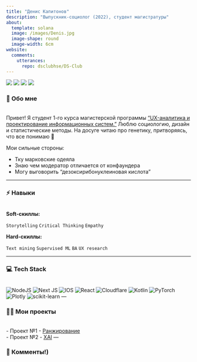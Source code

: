 ```yaml
---
title: "Денис Капитонов"
description: "Выпускник-социолог (2022), студент магистратуры"
about:
  template: solana
  image: /images/Denis.jpg
  image-shape: round
  image-width: 6cm
website:
  comments: 
    utterances:
      repo: dsclubhse/DS-Club
---
```


<a href="https://www.linkedin.com/in/deniskapitonovv"><img src="https://img.shields.io/badge/LinkedIn-blue?style=for-the-badge&logo=linkedin&logoColor=white"></a>
<a href="deniskapitonovv@gmail.com"><img src="https://img.shields.io/badge/Gmail-D14836?style=for-the-badge&logo=gmail&logoColor=white"></a>
<a href="https://t.me/dakapitonov"><img src="https://img.shields.io/badge/Telegram-blue?style=for-the-badge&logo=telegram&logoColor=white"></a>
<a href="https://github.com/den1ceee"><img
src="https://img.shields.io/badge/github-%23121011.svg?style=for-the-badge&amp;logo=github&amp;logoColor=white"/></a>


### 💫 Обо мне
<br>
Привет! Я студент 1-го курса магистерской программы ["UX-аналитика и проектирование информационных систем."](https://spb.hse.ru/ma/computer/) Люблю социологию, дизайн и статистические методы. На досуге читаю про генетику, притворяясь, что все понимаю 🤪

Мои сильные стороны:

-   Тку марковские одеяла
-   Знаю чем модератор отличается от конфаундера
-   Могу выговорить "дезоксирибонуклеиновая кислота"

--- 

### ⚡ Навыки
<br>
**Soft-скиллы:**

`Storytelling`{.label} `Critical Thinking`{.label} `Empathy`{.label}

**Hard-скиллы:**

 `Text mining`{.label} `Supervised ML`{.label} `BA`{.label} `UX research`{.label}

--- 

### 💻 Tech Stack
<br>
![NodeJS](https://img.shields.io/badge/node.js-6DA55F?style=for-the-badge&logo=node.js&logoColor=white)
![Next JS](https://img.shields.io/badge/Next-black?style=for-the-badge&logo=next.js&logoColor=white)
![IOS](https://img.shields.io/badge/IOS-%2320232a.svg?style=for-the-badge&logo=apple&logoColor=white)
![React](https://img.shields.io/badge/react-%2320232a.svg?style=for-the-badge&logo=react&logoColor=%2361DAFB)
![Cloudflare](https://img.shields.io/badge/Cloudflare-F38020?style=for-the-badge&logo=Cloudflare&logoColor=white)
![Kotlin](https://img.shields.io/badge/kotlin-%230095D5.svg?style=for-the-badge&logo=kotlin&logoColor=white)
![PyTorch](https://img.shields.io/badge/PyTorch-%23EE4C2C.svg?style=for-the-badge&logo=PyTorch&logoColor=white)
![Plotly](https://img.shields.io/badge/Plotly-%233F4F75.svg?style=for-the-badge&logo=plotly&logoColor=white)
![scikit-learn](https://img.shields.io/badge/scikit--learn-%23F7931E.svg?style=for-the-badge&logo=scikit-learn&logoColor=white) 
--- 

### 👨‍💻 Мои проекты
<br>
-   Проект №1 - [Ранжирование](projects.qmd) <br>
-   Проект №2 - [XAI](projects.qmd) 
--- 

### 💬 Комменты!)
<br>
<script src="https://giscus.app/client.js"
        data-repo="dsclubhse/DS-Club"
        data-repo-id="R_kgDOJn_Kig"
        data-category="Announcements"
        data-category-id="DIC_kwDOJn_Kis4CXNGf"
        data-mapping="url"
        data-strict="0"
        data-reactions-enabled="1"
        data-emit-metadata="0"
        data-input-position="bottom"
        data-theme="light"
        data-lang="en"
        crossorigin="anonymous"
        async>
</script>
